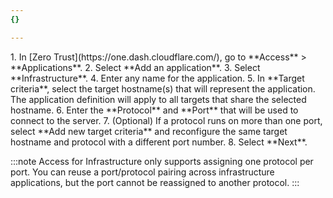 ```yaml
---
{}

---
```




<Tabs>
<TabItem label="Dashboard">
1. In [Zero Trust](https://one.dash.cloudflare.com/), go to **Access** > **Applications**.
2. Select **Add an application**.
3. Select **Infrastructure**.
4. Enter any name for the application.
5. In **Target criteria**, select the target hostname(s) that will represent the application. The application definition will apply to all targets that share the selected hostname.
6. Enter the **Protocol** and **Port** that will be used to connect to the server.
7. (Optional) If a protocol runs on more than one port, select **Add new target criteria** and reconfigure the same target hostname and protocol with a different port number.
8. Select **Next**.
</TabItem>
<TabItem label="API">

</TabItem>
</Tabs>

:::note
Access for Infrastructure only supports assigning one protocol per port. You can reuse a port/protocol pairing across infrastructure applications, but the port cannot be reassigned to another protocol.
:::